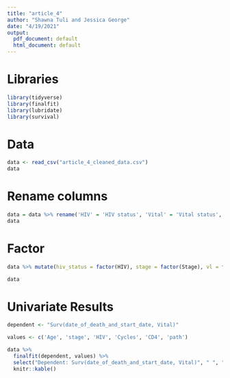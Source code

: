```yaml
---
title: "article_4"
author: "Shawna Tuli and Jessica George"
date: "4/19/2021"
output:
  pdf_document: default
  html_document: default
---
```


# Libraries
```r
library(tidyverse)
library(finalfit)
library(lubridate)
library(survival)
```

# Data
```r
data <- read_csv("article_4_cleaned_data.csv")
data
```

# Rename columns
```r
data = data %>% rename('HIV' = 'HIV status', 'Vital' = 'Vital status', 'Date' = 'Last Follow up date or date of death of died', 'VL' = 'VL at cancer diagnosis', 'CD4' = 'CD4 at cancer diagnosis', 'Cycles' = 'Cycles of chemo', 'Path' = 'Path response') 
data
```

# Factor
```r
data %>% mutate(hiv_status = factor(HIV), stage = factor(Stage), vl = factor(VL), path = factor(Path)) -> data
```

```r
data
```

# Univariate Results
```r
dependent <- "Surv(date_of_death_and_start_date, Vital)"

values <- c('Age', 'stage', 'HIV', 'Cycles', 'CD4', 'path') 

data %>%
  finalfit(dependent, values) %>%
  select("Dependent: Surv(date_of_death_and_start_date, Vital)", " ", "all", "HR (univariable)") %>% 
  knitr::kable()
```